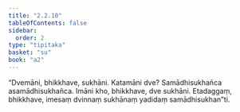 ```yaml
---
title: "2.2.10"
tableOfContents: false
sidebar:
  order: 2
type: "tipitaka"
basket: "su"
book: "a2"
---
```



<DynamicBreadcrumb />

<Division number="74" book="a2" bookNo="15" page="80">

<Paragraph number="154" book="a2">
“Dvemāni, bhikkhave, sukhāni. Katamāni dve? Samādhisukhañca asamādhisukhañca. Imāni kho, bhikkhave, dve sukhāni. Etadaggaṃ, bhikkhave, imesaṃ dvinnaṃ sukhānaṃ yadidaṃ samādhisukhan”ti.
</Paragraph>
</Division>